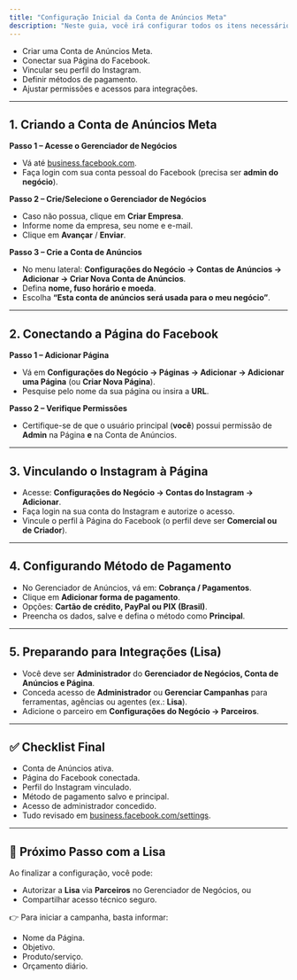 ```yaml
---
title: "Configuração Inicial da Conta de Anúncios Meta"
description: "Neste guia, você irá configurar todos os itens necessários para rodar sua primeira campanha com a Lisa:"
---
```


- Criar uma Conta de Anúncios Meta.
- Conectar sua Página do Facebook.
- Vincular seu perfil do Instagram.
- Definir métodos de pagamento.
- Ajustar permissões e acessos para integrações.

---

## 1. Criando a Conta de Anúncios Meta

**Passo 1 – Acesse o Gerenciador de Negócios**

- Vá até [business.facebook.com](http://business.facebook.com).
- Faça login com sua conta pessoal do Facebook (precisa ser **admin do negócio**).

**Passo 2 – Crie/Selecione o Gerenciador de Negócios**

- Caso não possua, clique em **Criar Empresa**.
- Informe nome da empresa, seu nome e e-mail.
- Clique em **Avançar** / **Enviar**.

**Passo 3 – Crie a Conta de Anúncios**

- No menu lateral: **Configurações do Negócio → Contas de Anúncios → Adicionar → Criar Nova Conta de Anúncios**.
- Defina **nome, fuso horário e moeda**.
- Escolha **“Esta conta de anúncios será usada para o meu negócio”**.

---

## 2. Conectando a Página do Facebook

**Passo 1 – Adicionar Página**

- Vá em **Configurações do Negócio → Páginas → Adicionar → Adicionar uma Página** (ou **Criar Nova Página**).
- Pesquise pelo nome da sua página ou insira a **URL**.

**Passo 2 – Verifique Permissões**

- Certifique-se de que o usuário principal (**você**) possui permissão de **Admin** na Página **e** na Conta de Anúncios.

---

## 3. Vinculando o Instagram à Página

- Acesse: **Configurações do Negócio → Contas do Instagram → Adicionar**.
- Faça login na sua conta do Instagram e autorize o acesso.
- Vincule o perfil à Página do Facebook (o perfil deve ser **Comercial ou de Criador**).

---

## 4. Configurando Método de Pagamento

- No Gerenciador de Anúncios, vá em: **Cobrança / Pagamentos**.
- Clique em **Adicionar forma de pagamento**.
- Opções: **Cartão de crédito, PayPal ou PIX (Brasil)**.
- Preencha os dados, salve e defina o método como **Principal**.

---

## 5. Preparando para Integrações (Lisa)

- Você deve ser **Administrador** do **Gerenciador de Negócios, Conta de Anúncios e Página**.
- Conceda acesso de **Administrador** ou **Gerenciar Campanhas** para ferramentas, agências ou agentes (ex.: **Lisa**).
- Adicione o parceiro em **Configurações do Negócio → Parceiros**.

---

## ✅ Checklist Final

- Conta de Anúncios ativa.
- Página do Facebook conectada.
- Perfil do Instagram vinculado.
- Método de pagamento salvo e principal.
- Acesso de administrador concedido.
- Tudo revisado em [business.facebook.com/settings](https://business.facebook.com/settings).

---

## 🚀 Próximo Passo com a Lisa

Ao finalizar a configuração, você pode:

- Autorizar a **Lisa** via **Parceiros** no Gerenciador de Negócios, ou
- Compartilhar acesso técnico seguro.

👉 Para iniciar a campanha, basta informar:

- Nome da Página.
- Objetivo.
- Produto/serviço.
- Orçamento diário.